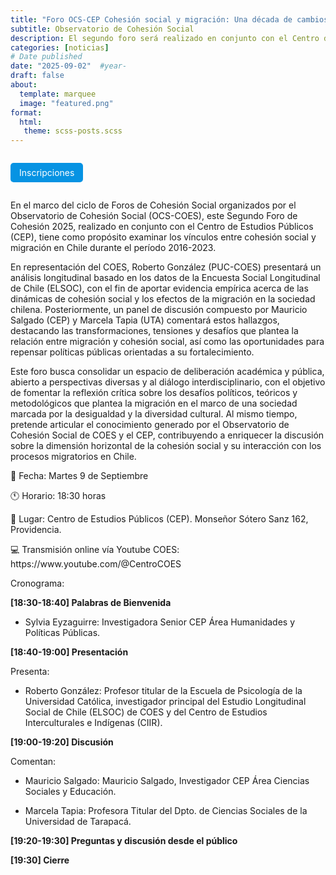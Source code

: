 ```yaml
---
title: "Foro OCS-CEP Cohesión social y migración: Una década de cambios y desafíos"
subtitle: Observatorio de Cohesión Social
description: El segundo foro será realizado en conjunto con el Centro de Estudios Públicos el 9 de septiembre.
categories: [noticias]
# Date published
date: "2025-09-02"  #year-
draft: false
about:
  template: marquee
  image: "featured.png"
format: 
  html: 
   theme: scss-posts.scss
---
```


<div style="display: flex; align-items: center; gap: 1rem; flex-wrap: wrap;">

  <a href="https://docs.google.com/forms/d/e/1FAIpQLSc5Y3E1TECONU4K_JbHblcDFsGkWutKNlYsczFKETQQ7HJfsA/viewform" 
     target="_blank" 
     role="button" 
     style="background-color: #0693e3; color: white; padding: 0.5em 1em; border-radius: 5px; text-decoration: none; display: inline-block;">
    Inscripciones
  </a>

  <a href="https://x.com/CentroCOES/status/1963007059864981867" target="_blank" style="text-decoration: none; color: inherit;">
    <i class="bi bi-twitter-x" style="font-size: 1.5rem;"></i>
  </a>

  <a href="https://coes.cl/eventos/ii-foro-de-cohesion-social-2025-cohesion-social-y-migracion-una-decada-de-cambios-y-desafios/" target="_blank" style="text-decoration: none; color: inherit;">
    <i class="bi bi-globe" style="font-size: 1.5rem;"></i>
  </a>

  <a href="https://www.instagram.com/p/DOHeDfEDHWr/?utm_source=ig_web_copy_link&igsh=MzRlODBiNWFlZA==" target="_blank" style="text-decoration: none; color: inherit;">
    <i class="bi bi-instagram" style="font-size: 1.5rem;"></i>
  </a>

</div>

En el marco del ciclo de Foros de Cohesión Social organizados por el Observatorio de Cohesión Social (OCS-COES), este Segundo Foro de Cohesión 2025, realizado en conjunto con el Centro de Estudios Públicos (CEP), tiene como propósito examinar los vínculos entre cohesión social y migración en Chile durante el período 2016-2023.

En representación del COES, Roberto González (PUC-COES) presentará un análisis longitudinal basado en los datos de la Encuesta Social Longitudinal de Chile (ELSOC), con el fin de aportar evidencia empírica acerca de las dinámicas de cohesión social y los efectos de la migración en la sociedad chilena. Posteriormente, un panel de discusión compuesto por Mauricio Salgado (CEP) y Marcela Tapia (UTA) comentará estos hallazgos, destacando las transformaciones, tensiones y desafíos que plantea la relación entre migración y cohesión social, así como las oportunidades para repensar políticas públicas orientadas a su fortalecimiento. 

Este foro busca consolidar un espacio de deliberación académica y pública, abierto a perspectivas diversas y al diálogo interdisciplinario, con el objetivo de fomentar la reflexión crítica sobre los desafíos políticos, teóricos y metodológicos que plantea la migración en el marco de una sociedad marcada por la desigualdad y la diversidad cultural. Al mismo tiempo, pretende articular el conocimiento generado por el Observatorio de Cohesión Social de COES y el CEP, contribuyendo a enriquecer la discusión sobre la dimensión horizontal de la cohesión social y su interacción con los procesos migratorios en Chile.

  📅 Fecha: Martes 9 de Septiembre
  
  🕚 Horario: 18:30 horas
  
  📍 Lugar: Centro de Estudios Públicos (CEP). Monseñor Sótero Sanz 162, Providencia.
  
  💻 Transmisión online vía Youtube COES: https://www.youtube.com/@CentroCOES
 
Cronograma:

**[18:30-18:40] Palabras de Bienvenida**

- Sylvia Eyzaguirre: Investigadora Senior CEP Área Humanidades y Políticas Públicas.

**[18:40-19:00] Presentación**

 Presenta:
 
- Roberto González: Profesor titular de la Escuela de Psicología de la Universidad Católica, investigador principal del Estudio Longitudinal Social de Chile (ELSOC) de COES y del Centro de Estudios Interculturales e Indígenas (CIIR). 

**[19:00-19:20] Discusión**

Comentan:

- Mauricio Salgado: Mauricio Salgado, Investigador CEP Área Ciencias Sociales y Educación. 

- Marcela Tapia: Profesora Titular del Dpto. de Ciencias Sociales de la Universidad de Tarapacá.

**[19:20-19:30] Preguntas y discusión desde el público**

**[19:30] Cierre**

